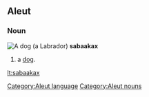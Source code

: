 ==Aleut==

===Noun===
[[Image:YellowLabradorLooking.jpg|thumb|A dog (a [[Labrador]])]]
'''sabaakax'''

# a [[dog]].

[[Category:Aleut language]]
[[Category:Aleut nouns]]

[[lt:sabaakax]]